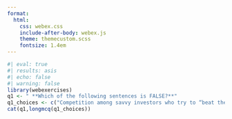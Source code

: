 ```yaml
---
format:
  html:
    css: webex.css
    include-after-body: webex.js
    theme: themecustom.scss
    fontsize: 1.4em
---
```




```r
#| eval: true
#| results: asis
#| echo: false
#| warning: false
library(webexercises)
q1 <- " **Which of the following sentences is FALSE?**"
q1_choices <- c("Competition among savvy investors who try to “beat the market” and earn a positive alpha should keep their portfolio close to the market portfolio much of the time.", answer= "The difference between a stock’s expected return and its required return according to the capital market line (CML) is the stock’s alpha.", "Because beating the market requires enough trading skill to overcome transaction costs as well as behavioral biases, CAPM wisdom that investors should “hold the market” is probably the best advice for most people.", "If all investors have homogeneous expectations, which states that all investors have the same information, all investors would be aware that the stock had a positive alpha and none would be willing to sell.")
cat(q1,longmcq(q1_choices))

```


